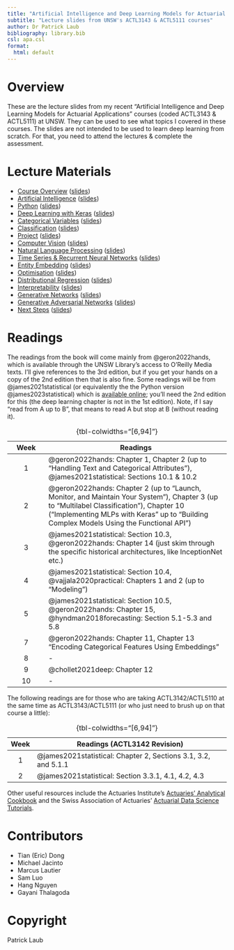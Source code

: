 ```yaml
---
title: "Artificial Intelligence and Deep Learning Models for Actuarial Applications"
subtitle: "Lecture slides from UNSW's ACTL3143 & ACTL5111 courses"
author: Dr Patrick Laub
bibliography: library.bib
csl: apa.csl
format:
  html: default
---
```


# Overview

These are the lecture slides from my recent "Artificial Intelligence and Deep Learning Models for Actuarial Applications" courses (coded ACTL3143 & ACTL5111) at UNSW.
They can be used to see what topics I covered in these courses.
The slides are not intended to be used to learn deep learning from scratch.
For that, you need to attend the lectures & complete the assessment.

# Lecture Materials

- [Course Overview](/Artificial-Intelligence/course-overview.html) ([slides](/Artificial-Intelligence/course-overview.pdf))
- [Artificial Intelligence](/Artificial-Intelligence/artificial-intelligence.html) ([slides](/Artificial-Intelligence/artificial-intelligence.pdf))
- [Python](/Artificial-Intelligence/python.html) ([slides](/Artificial-Intelligence/python.pdf))
- [Deep Learning with Keras](/Tabular-Data/deep-learning-keras.html) ([slides](/Tabular-Data/deep-learning-keras.pdf))
- [Categorical Variables](/Tabular-Data/categorical-variables.html) ([slides](/Tabular-Data/categorical-variables.pdf))
- [Classification](/Tabular-Data/classification.html) ([slides](/Tabular-Data/classification.pdf))
- [Project](/Tabular-Data/project.html) ([slides](/Tabular-Data/project.pdf))
- [Computer Vision](/Computer-Vision/computer-vision.html) ([slides](/Computer-Vision/computer-vision.pdf))
- [Natural Language Processing](/Natural-Language-Processing/natural-language-processing.html) ([slides](/Natural-Language-Processing/natural-language-processing.pdf))
- [Time Series & Recurrent Neural Networks](/Time-Series-And-Recurrent-Neural-Networks/time-series-and-rnns.html) ([slides](/Time-Series-And-Recurrent-Neural-Networks/time-series-and-rnns.pdf))
- [Entity Embedding](/Advanced-Tabular-Data/entity-embedding.html) ([slides](/Advanced-Tabular-Data/entity-embedding.pdf))
- [Optimisation](/Advanced-Tabular-Data/optimisation.html) ([slides](/Advanced-Tabular-Data/optimisation.pdf))
- [Distributional Regression](/Distributional-Regression/distributional-regression.html) ([slides](/Distributional-Regression/distributional-regression.pdf))
- [Interpretability](/Advanced-Topics/interpretability.html) ([slides](/Advanced-Topics/interpretability.pdf))
- [Generative Networks](/Generative-Networks/generative-networks.html) ([slides](/Generative-Networks/generative-networks.pdf))
- [Generative Adversarial Networks](/Generative-Networks/gans.html) ([slides](/Generative-Networks/gans.pdf))
- [Next Steps](/Advanced-Topics/next-steps.html) ([slides](/Advanced-Topics/next-steps.pdf))

# Readings

The readings from the book will come mainly from @geron2022hands, which is available through the UNSW Library's access to O'Reilly Media texts.
I'll give references to the 3rd edition, but if you get your hands on a copy of the 2nd edition then that is also fine.
Some readings will be from @james2021statistical (or equivalently the the Python version @james2023statistical) which is [available online](https://www.statlearning.com); you'll need the 2nd edition for this (the deep learning chapter is not in the 1st edition).
Note, if I say "read from A up to B", that means to read A but stop at B (without reading it).

| Week | Readings |
|:-:|--------------|
| 1 | @geron2022hands: Chapter 1, Chapter 2 (up to "Handling Text and Categorical Attributes"), @james2021statistical: Sections 10.1 & 10.2
| 2 | @geron2022hands: Chapter 2 (up to "Launch, Monitor, and Maintain Your System"), Chapter 3 (up to "Multilabel Classification"), Chapter 10 ("Implementing MLPs with Keras" up to "Building Complex Models Using the Functional API")
| 3 | @james2021statistical: Section 10.3, @geron2022hands: Chapter 14 (just skim through the specific historical architectures, like InceptionNet etc.) |
| 4 | @james2021statistical: Section 10.4, @vajjala2020practical: Chapters 1 and 2 (up to "Modeling") |
| 5 | @james2021statistical: Section 10.5, @geron2022hands: Chapter 15, @hyndman2018forecasting: Section 5.1-5.3 and 5.8 |
| 7 | @geron2022hands: Chapter 11, Chapter 13 "Encoding Categorical Features Using Embeddings" |
| 8 | - |
| 9 | @chollet2021deep: Chapter 12 |
| 10 | - |

: {tbl-colwidths="[6,94]"}

The following readings are for those who are taking ACTL3142/ACTL5110 at the same time as ACTL3143/ACTL5111 (or who just need to brush up on that course a little):

| Week | Readings (ACTL3142 Revision) |
|:--:|--------------|
| 1 | @james2021statistical: Chapter 2, Sections 3.1, 3.2, and 5.1.1 |
| 2 | @james2021statistical: Section 3.3.1, 4.1, 4.2, 4.3 |

: {tbl-colwidths="[6,94]"}

Other useful resources include the Actuaries Institute's [Actuaries’ Analytical Cookbook](https://actuariesinstitute.github.io/cookbook) and the Swiss Association of Actuaries' [Actuarial Data Science Tutorials](https://www.actuarialdatascience.org/ADS-Tutorials/).

<!-- 
# List of Topics Covered

## [Lecture 1: Python](/Artificial-Intelligence/python.qmd)

::: columns
::: column

- default arguments
- dictionaries
- f-strings
- function definitions
- Google Colaboratory
- `help`
- list
:::
::: column
- `pip install ...`
- `range`
- slicing
- tuple
- `type`
- whitespace indentation
- zero-indexing
:::
:::

## [Lecture 2: Deep Learning](/Tabular-Data/deep-learning-keras.qmd)

::: columns
::: column
- activations, activation function
- artificial neural network
- biases (in neurons)
- callbacks
- cost/loss function
- deep/shallow network, network depth
- dense or fully-connected layer
- early stopping
- epoch
- feed-forward neural network
:::
::: column
- Keras, Tensorflow, PyTorch
- matplotlib, seaborn
- neural network architecture
- overfitting
- perceptron
- ReLU activation
- representation learning
- training/validation/test split
- universal approximation theorem
- weights (in a neuron)
:::
:::

## Tutorial 2: Forward Pass

::: columns
::: column
- batches, batch size
- forward pass of network
- gradient-based learning
:::
::: column
- learning rate
- stochastic (mini-batch) gradient descent
:::
:::

## [Lecture 3: Tabular Data](/Tabular-Data/categorical-variables.qmd)

::: columns
:::: column
**Categorical Variables**

- entity embeddings
- Input layer
- Keras functional API
- nominal variables
- ordinal variables
- Reshape layer
- skip connection
- wide & deep network
::::
:::: column
**Classification**

- accuracy
- confusion matrix
- cross-entropy loss
- metrics
- sigmoid activation
- sofmax activation
::::
:::

## [Lecture 4: Computer Vision](/Computer-Vision/computer-vision.qmd)

::: columns
::: column
- AlexNet, GoogLeNet, Inception
- channels
- computer vision
- convolutional layer & CNN
- error analysis
- fine-tuning
- filter/kernel
:::
::: column
- flatten layer
- ImageNet
- max pooling
- MNIST
- stride
- tensor (rank, dimension)
- transfer learning
:::
:::

## Tutorial 4: Backpropagation

- backpropagation
- partial derivatives

## [Lecture 5: Natural Language Processing](/Natural-Language-Processing/natural-language-processing.qmd)

::: columns
:::: column
- bag of words
- lemmatization
- one-hot embedding
- stop words
::::
:::: column
- vocabulary
- word embeddings/vectors
- word2vec
::::
:::

## [Lecture 6: Uncertainy Quantification](/Uncertainty-Quantification/uncertainty-quantification.qmd)

::: columns
::: column
- aleatoric and epistemic uncertainty
- Bayesian neural network
- deep ensembles
- dropout
- ensemble model
- CANN
- GLM
:::
::: column
- MDN
- mixture distribution
- Monte Carlo dropout
- posterior sampling
- proper scoring rule
- uncertainty quantification
- variational approximation
:::
:::

## [Lecture 7: Recurrent Networks and Time Series](/Time-Series-And-Recurrent-Neural-Networks/time-series-and-rnns.qmd)

- GRU
- LSTM
- recurrent neural networks
- SimpleRNN

## [Lecture 8: Generative Networks](/Generative-Networks/generative-networks.qmd)


## Lecture 8-9: Generative Networks

::: columns
:::: column
- autoencoder (variational)
- beam search
- bias
- ChatGPT (& RLHF)
- DeepDream
- generative adversarial networks
- greedy sampling
::::
:::: column
- Hugging Face
- language model
- latent space
- neural style transfer
- softmax temperature
- stochastic sampling
::::
:::

## [Lecture 9: Interpretability](/Advanced-Topics/interpretability.qmd)

- global interpretability
- Grad-CAM
- inherent interpretability
- LIME
- local interpretability
- permutation importance
- post-hoc interpretability
- SHAP values
-->

# Contributors

- Tian (Eric) Dong
- Michael Jacinto
- Marcus Lautier
- Sam Luo
- Hang Nguyen
- Gayani Thalagoda

# Copyright

Patrick Laub
